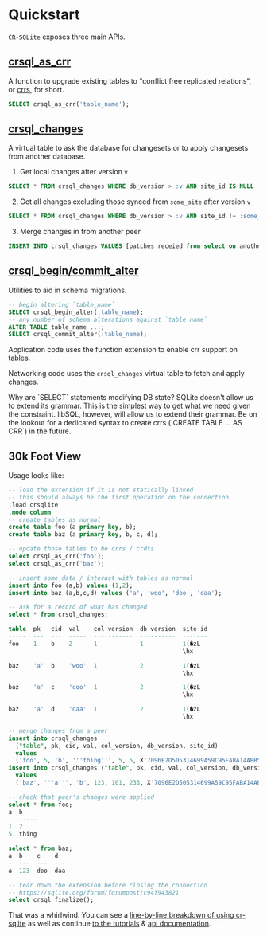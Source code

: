 
# Quickstart

`CR-SQLite` exposes three main APIs.

## [crsql_as_crr](./api-methods/crsql_as_crr)

A function to upgrade existing tables to "conflict free replicated relations", or [crrs](../concepts/crr), for short.

```sql
SELECT crsql_as_crr('table_name');
```

## [crsql_changes](./api-methods/crsql_changes)

A virtual table to ask the database for changesets or to apply changesets from another database.

1. Get local changes after version `v`

```sql
SELECT * FROM crsql_changes WHERE db_version > :v AND site_id IS NULL
```

2. Get all changes excluding those synced from `some_site` after version `v`

```sql
SELECT * FROM crsql_changes WHERE db_version > :v AND site_id != :some_site
```

3. Merge changes in from another peer

```sql
INSERT INTO crsql_changes VALUES [patches receied from select on another peer]
```

## [crsql_begin/commit_alter](./api-methods/crsql_begin_alter)

Utilities to aid in schema migrations.

```sql
-- begin altering `table_name`
SELECT crsql_begin_alter(:table_name);
-- any number of schema alterations against `table_name`
ALTER TABLE table_name ...;
SELECT crsql_commit_alter(:table_name);
```

Application code uses the function extension to enable crr support on tables.

Networking code uses the `crsql_changes` virtual table to fetch and apply changes.

<Callout type="info">
  Why are `SELECT` statements modifying DB state? SQLite doesn't allow us to
  extend its grammar. This is the simplest way to get what we need given the
  constraint. libSQL, however, will allow us to extend their grammar. Be on the
  lookout for a dedicated syntax to create crrs (`CREATE TABLE ... AS CRR`) in
  the future.
</Callout>

## 30k Foot View

Usage looks like:

```sql
-- load the extension if it is not statically linked
-- this should always be the first operation on the connection
.load crsqlite
.mode column
-- create tables as normal
create table foo (a primary key, b);
create table baz (a primary key, b, c, d);

-- update those tables to be crrs / crdts
select crsql_as_crr('foo');
select crsql_as_crr('baz');

-- insert some data / interact with tables as normal
insert into foo (a,b) values (1,2);
insert into baz (a,b,c,d) values ('a', 'woo', 'doo', 'daa');

-- ask for a record of what has changed
select * from crsql_changes;

table  pk   cid  val    col_version  db_version  site_id
-----  ---  ---  -----  -----------  ----------  -------
foo    1    b    2      1            1           1(�zL
                                                 \hx

baz    'a'  b    'woo'  1            2           1(�zL
                                                 \hx

baz    'a'  c    'doo'  1            2           1(�zL
                                                 \hx

baz    'a'  d    'daa'  1            2           1(�zL
                                                 \hx

-- merge changes from a peer
insert into crsql_changes
  ("table", pk, cid, val, col_version, db_version, site_id)
  values
  ('foo', 5, 'b', '''thing''', 5, 5, X'7096E2D505314699A59C95FABA14ABB5');
insert into crsql_changes ("table", pk, cid, val, col_version, db_version, site_id)
  values
  ('baz', '''a''', 'b', 123, 101, 233, X'7096E2D505314699A59C95FABA14ABB5');

-- check that peer's changes were applied
select * from foo;
a  b
-  -----
1  2
5  thing

select * from baz;
a  b    c    d
-  ---  ---  ---
a  123  doo  daa

-- tear down the extension before closing the connection
-- https://sqlite.org/forum/forumpost/c94f943821
select crsql_finalize();
```

That was a whirlwind. You can see a [line-by-line breakdown of using cr-sqlite](https://observablehq.com/@tantaman/cr-sqlite-basic-setup) as well as continue [to the tutorials](./guides/merging-databases) & [api documentation](./api-methods/crsql_as_crr).
